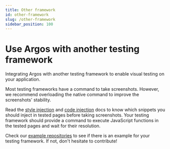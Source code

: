 ```yaml
---
title: Other framework
id: other-framework
slug: /other-framework
sidebar_position: 100
---
```


# Use Argos with another testing framework

Integrating Argos with another testing framework to enable visual testing on your application.

Most testing frameworks have a command to take screenshots. However, we recommend overloading the native command to improve the screenshots' stability.

Read the [style injection](/style-injection) and [code injection](/code-injection) docs to know which snippets you should inject in tested pages before taking screenshots. Your testing framework should provide a command to execute JavaScript functions in the tested pages and wait for their resolution.

Check our [example repositories](https://github.com/argos-ci/argos/tree/main/examples) to see if there is an example for your testing framework. If not, don't hesitate to contribute!
